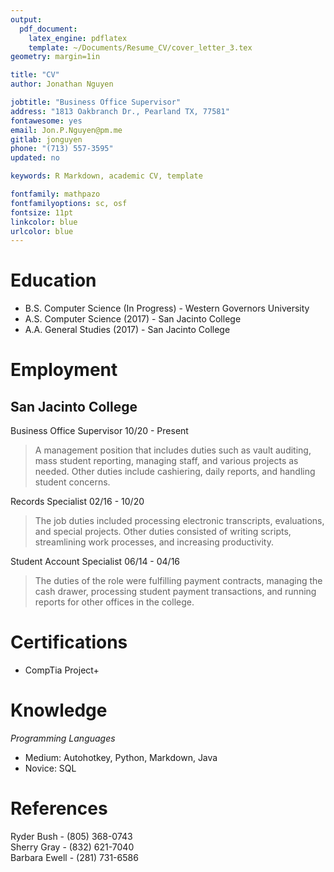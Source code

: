 ```yaml
---
output: 
  pdf_document:
    latex_engine: pdflatex
    template: ~/Documents/Resume_CV/cover_letter_3.tex
geometry: margin=1in

title: "CV"
author: Jonathan Nguyen

jobtitle: "Business Office Supervisor"
address: "1813 Oakbranch Dr., Pearland TX, 77581"
fontawesome: yes
email: Jon.P.Nguyen@pm.me 
gitlab: jonguyen 
phone: "(713) 557-3595"
updated: no

keywords: R Markdown, academic CV, template

fontfamily: mathpazo
fontfamilyoptions: sc, osf
fontsize: 11pt
linkcolor: blue
urlcolor: blue
---
```


# Education

* B.S. Computer Science (In Progress) - Western Governors University
* A.S. Computer Science (2017) - San Jacinto College
* A.A. General Studies (2017) - San Jacinto College

# Employment

## San Jacinto College

Business Office Supervisor \hfill 10/20 - Present

> A management position that includes duties such as vault auditing, mass student reporting, managing staff, and various projects as needed. Other duties include cashiering, daily reports, and handling student concerns.

Records Specialist \hfill 02/16 - 10/20 

> The job duties included processing electronic transcripts, evaluations, and special projects. Other duties consisted of writing scripts, streamlining work processes, and increasing productivity.

Student Account Specialist \hfill 06/14 - 04/16 

> The duties of the role were fulfilling payment contracts, managing the cash drawer, processing student payment transactions, and running reports for other offices in the college.   

# Certifications

* CompTia Project+

# Knowledge

*Programming Languages*  

* Medium: Autohotkey, Python, Markdown, Java
* Novice: SQL

# References

Ryder Bush - (805) 368-0743  
Sherry Gray - (832) 621-7040  
Barbara Ewell - (281) 731-6586
